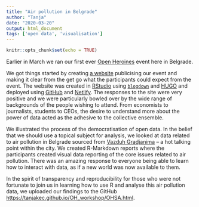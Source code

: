 ```yaml
---
title: "Air pollution in Belgrade"
author: "Tanja"
date: "2020-03-20"
output: html_document
tags: ['open data', 'visualisation']
---
```


```r
knitr::opts_chunk$set(echo = TRUE)
```


Earlier in March we ran our first ever [Open Heroines]( https://openheroines.org) event here in Belgrade.

We got things started by creating [a website](https://ohsa.netlify.app/) publicising our event and making it clear from the get go what the participants could expect from the event. The website was created in [RStudio]( https://rstudio.com) using [`blogdown`]( https://bookdown.org/yihui/blogdown/) and [HUGO]( https://themes.gohugo.io) and deployed using [GitHub](https://github.com) and [Netlify]( https://www.netlify.com). The responses to the site were very positive and we were particularly bowled over by the wide range of backgrounds of the people wishing to attend. From economists to journalists, students to CEOs, the desire to understand more about the power of data acted as the adhesive to the collective ensemble.

We illustrated the process of the democratisation of open data. In the belief that we should use a topical subject for analysis, we looked at data related to air pollution in Belgrade sourced from [Vazduh Gradjanima]( https://klimerko.org) – a hot talking point within the city. We created R-Markdown reports where the participants created visual data reporting of the core issues related to air pollution. There was an amazing response to everyone being able to learn how to interact with data, as if a new world was now available to them. 

In the spirit of transparency and reproducibility for those who were not fortunate to join us in learning how to use R and analyse this air pollution data, we uploaded our findings to the GitHub <https://tanjakec.github.io/OH_workshop/OHSA.html>.


